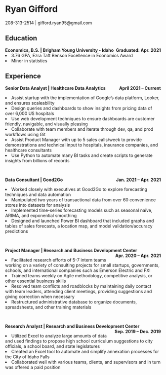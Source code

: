 # Ryan Gifford
208-313-2514 | gifford.ryan95@gmail.com


## Education

<b>
<p style="margin:0;display:inline;float:left">Economics, B.S. | Brigham Young University - Idaho</p>
<p style="margin:0;display:inline;float:right">Graduated: Apr. 2021</p>
</b>
<br>
<li> 3.76 GPA, Ezra Taft Benson Excellence in Economics Award</li>
<li> Minor in statistics</li>

## Experience

<b>
<p style="margin:0;display:inline;float:left">Senior Data Analyst | Healthcare Data Analytics</p>
<p style="margin:0;display:inline;float:right">April 2021 – Current</p>
</b>

<br>

<li> Assist startup with the implementation of Google’s data platform, Looker, and ensures scaleability
<li> Design queries and dashboards to show insights from pricing data of over 6,000 US hospitals
<li> Use web development techniques to ensure dashboards are customer friendly, navigable, and visually pleasing
<li> Collaborate with team members and iterate through dev, qa, and prod workflows using Git
<li> Assist Product Manager with up to 5 sales calls/week to provide demonstrations and technical input to hospitals, insurance companies, and healthcare consultants</li>
<li> Use Python to automate many BI tasks and create scripts to generate insights from billions of records</li>

<br>

<b>
<p style="margin:0;display:inline;float:left">Data Consultant | Good2Go</p>
<p style="margin:0;display:inline;float:right">Jan. 2021 – Apr. 2021</p>
</b>

<br>

<li> Worked closely with executives at Good2Go to explore forecasting techniques and data automation
<li> Manipulated two years of transactional data from over 60 convenience stores into datasets for analysis
<li> Implemented time-series forecasting models such as seasonal naïve, ARIMA, and exponential smoothing
<li> Designed and launched Power BI dashboard that included graphs and tables of sales forecasts, a location
map, and model validation/accuracy predictions</li>

<br>

<b>
<p style="margin:0;display:inline;float:left">Project Manager | Research and Business Development Center</p>
<p style="margin:0;display:inline;float:right">Apr. 2020 – Apr. 2021</p>
</b>

<br>

<li> Facilitated research efforts of 5-7 intern teams working on a variety of consulting projects for small startups, governments, schools, and international companies such as Emerson Electric and FXI</li>
<li> Trained teams weekly on Agile methodology, competitive analysis, or other essential business skills
<li> Resolved team conflicts and roadblocks by maintaining daily contact with team leaders, attending client
meetings, providing suggestions and giving correction when necessary
<li> Restructured administrative database to organize documents, spreadsheets, and other training materials</li>


<br>

<b>
<p style="margin:0;display:inline;float:left">Research Analyst | Research and Business Development Center</p>
<p style="margin:0;display:inline;float:right">Sep. 2019 – Dec. 2019</p>
</b>

<br>

<li> Utilized Excel to analyze large amounts of data and used findings to propose high school curriculum
suggestions to city officials, a school board, and state legislatures</li>
<li> Created an Excel tool to automate and simplify annexation processes for the City of Idaho Falls
<li> Collaborated well with various teams, clients, and supervisors and in turn was offered a paid position</li>

